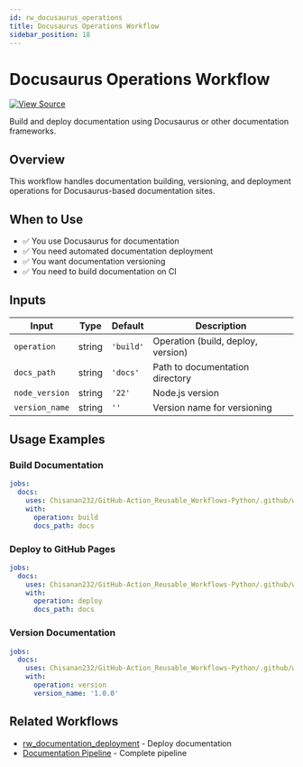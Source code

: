 ```yaml
---
id: rw_docusaurus_operations
title: Docusaurus Operations Workflow
sidebar_position: 18
---
```


# Docusaurus Operations Workflow

[![View Source](https://img.shields.io/badge/View-Source-blue?logo=github)](https://github.com/Chisanan232/GitHub-Action_Reusable_Workflows-Python/blob/master/.github/workflows/rw_docusaurus_operations.yaml)

Build and deploy documentation using Docusaurus or other documentation frameworks.

## Overview

This workflow handles documentation building, versioning, and deployment operations for Docusaurus-based documentation sites.

## When to Use

- ✅ You use Docusaurus for documentation
- ✅ You need automated documentation deployment
- ✅ You want documentation versioning
- ✅ You need to build documentation on CI

## Inputs

| Input | Type | Default | Description |
|-------|------|---------|-------------|
| `operation` | string | `'build'` | Operation (build, deploy, version) |
| `docs_path` | string | `'docs'` | Path to documentation directory |
| `node_version` | string | `'22'` | Node.js version |
| `version_name` | string | `''` | Version name for versioning |

## Usage Examples

### Build Documentation

```yaml
jobs:
  docs:
    uses: Chisanan232/GitHub-Action_Reusable_Workflows-Python/.github/workflows/rw_docusaurus_operations.yaml@master
    with:
      operation: build
      docs_path: docs
```

### Deploy to GitHub Pages

```yaml
jobs:
  docs:
    uses: Chisanan232/GitHub-Action_Reusable_Workflows-Python/.github/workflows/rw_docusaurus_operations.yaml@master
    with:
      operation: deploy
      docs_path: docs
```

### Version Documentation

```yaml
jobs:
  docs:
    uses: Chisanan232/GitHub-Action_Reusable_Workflows-Python/.github/workflows/rw_docusaurus_operations.yaml@master
    with:
      operation: version
      version_name: '1.0.0'
```

## Related Workflows

- [rw_documentation_deployment](rw_documentation_deployment.mdx) - Deploy documentation
- [Documentation Pipeline](/dev/next/ci-cd/documentation-deployment) - Complete pipeline
